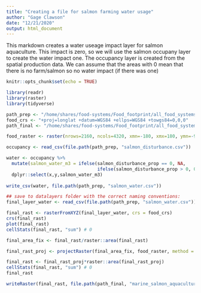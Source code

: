 ```yaml
---
title: "Creating a file for salmon farming water usage"
author: "Gage Clawson"
date: "12/21/2020"
output: html_document
---
```


This markdown creates a water useage impact layer for salmon aquaculture. This impact is zero, so we will use the salmon occupany layer to create the water impact one. The occupancy layer is created from the spatial production data. We can assume that the areas with 0 mean that there is no farm/salmon so no water impact (if there was one)


```r
knitr::opts_chunk$set(echo = TRUE)
```

```r
library(readr)
library(raster)
library(tidyverse)

path_prep <- "/home/shares/food-systems/Food_footprint/all_food_systems/dataprep/aquaculture/marine/salmon/"
food_crs <- "+proj=longlat +datum=WGS84 +ellps=WGS84 +towgs84=0,0,0"
path_final <- "/home/shares/food-systems/Food_footprint/all_food_systems/datalayers"

food_raster <- raster(nrows=2160, ncols=4320, xmn=-180, xmx=180, ymn=-90, ymx=90)


```


```r
occupancy <- read_csv(file.path(path_prep, "salmon_disturbance.csv"))

water <- occupancy %>% 
  mutate(salmon_water_m3 = ifelse(salmon_disturbance_prop == 0, NA,
                                  ifelse(salmon_disturbance_prop > 0, 0, salmon_disturbance_prop))) %>% 
  dplyr::select(x,y,salmon_water_m3)
           
write_csv(water, file.path(path_prep, "salmon_water.csv"))

## save to datalayers folder with the correct naming conventions: 
final_layer_water <- read_csv(file.path(path_prep, "salmon_water.csv"))

final_rast <- rasterFromXYZ(final_layer_water, crs = food_crs)
crs(final_rast)
plot(final_rast)
cellStats(final_rast, "sum") # 0

final_area_fix <- final_rast/raster::area(final_rast)

final_rast_proj <- projectRaster(final_area_fix, food_raster, method = "ngb")

final_rast <- final_rast_proj*raster::area(final_rast_proj)
cellStats(final_rast, "sum") # 0
final_rast

writeRaster(final_rast, file.path(path_final, "marine_salmon_aquaculture_meat_water.tif"), overwrite = T)
```





